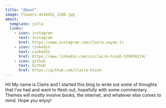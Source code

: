```yaml
---
title: "About"
image: flowers-4244452_1280.jpg
about:
  template: jolla
  links:
    - icon: instagram
      text: Instagram
      href: https://www.instagram.com/claire.voyan.t/
    - icon: linkedin
      text: LinkedIn
      href: https://www.linkedin.com/in/claire-hsieh-539456174/
    - icon: github
      text: Github
      href: https://github.com/claire-hsieh
---
```


Hi! My name is Claire and I started this blog to write out some of thoughts that I've had and want to flesh out, hopefully with some commentary. Themes will mostly involve books, the internet, and whatever else comes to mind. Hope you enjoy!
